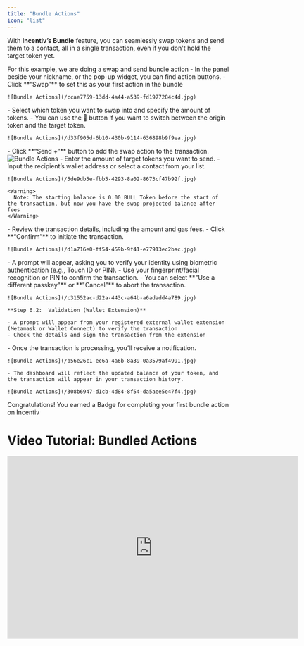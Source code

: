 ```yaml
---
title: "Bundle Actions"
icon: "list"
---
```


With **Incentiv’s Bundle** feature, you can seamlessly swap tokens and send them to a contact, all in a single transaction, even if you don't hold the target token yet.

<Note>
  For this example, we are doing a swap and send bundle action
</Note>

<Steps>
  <Step title="Step 1: Navigate and click the Swap button">
    - In the panel beside your nickname, or the pop-up widget, you can find action buttons.
    - Click **“Swap”** to set this as your first action in the bundle

    ![Bundle Actions](/ccae7759-13dd-4a44-a539-fd1977284c4d.jpg)
  </Step>
  <Step title="Step 2: Choose the token">
    - Select which token you want to swap into and specify the amount of tokens.
    - You can use the 🔄 button if you want to switch between the origin token and the target token.

    ![Bundle Actions](/d33f905d-6b10-430b-9114-636898b9f9ea.jpg)
  </Step>
  <Step title="Step 3: Select Additional Actions">
    - Click **“Send +“** button to add the swap action to the transaction. <img src="/docs/images/BundleActions3.jpeg" alt="Bundle Actions" />
  </Step>
  <Step title="Step 4: Fill Token Amount and Recipient Address">
    - Enter the amount of target tokens you want to send.
    - Input the recipient’s wallet address or select a contact from your list.

    ![Bundle Actions](/5de9db5e-fbb5-4293-8a02-8673cf47b92f.jpg)

    <Warning>
      Note: The starting balance is 0.00 BULL Token before the start of the transaction, but now you have the swap projected balance after fees
    </Warning>
  </Step>
  <Step title="Step 5: Overview & Confirm">
    - Review the transaction details, including the amount and gas fees.
    - Click **“Confirm”** to initiate the transaction.

    ![Bundle Actions](/d1a716e0-ff54-459b-9f41-e77913ec2bac.jpg)
  </Step>
  <Step title="Step 6.1: Validation">
    - A prompt will appear, asking you to verify your identity using biometric authentication (e.g., Touch ID or PIN).
    - Use your fingerprint/facial recognition or PIN to confirm the transaction.
    - You can select **"Use a different passkey"** or **"Cancel"** to abort the transaction.

    ![Bundle Actions](/c31552ac-d22a-443c-a64b-a6adadd4a789.jpg)

    **Step 6.2:  Validation (Wallet Extension)**

    - A prompt will appear from your registered external wallet extension (Metamask or Wallet Connect) to verify the transaction
    - Check the details and sign the transaction from the extension
  </Step>
  <Step title="Step 7: Transaction Confirmation">
    - Once the transaction is processing, you’ll receive a notification.

    ![Bundle Actions](/b56e26c1-ec6a-4a6b-8a39-0a3579af4991.jpg)

    - The dashboard will reflect the updated balance of your token, and the transaction will appear in your transaction history.

    ![Bundle Actions](/308b6947-d1cb-4d84-8f54-da5aee5e47f4.jpg)
  </Step>
</Steps>

<Tip>
  Congratulations! You earned a Badge for completing your first bundle action on Incentiv
</Tip>

# Video Tutorial: Bundled Actions

<iframe width="660" height="415" src="https://www.youtube.com/embed/iwgDBp_rWSs?si=J-Ws4iSN5lI80mw-" title="Bundled Actions" frameborder="0" allow="accelerometer; autoplay; clipboard-write; encrypted-media; gyroscope; picture-in-picture; web-share" referrerpolicy="strict-origin-when-cross-origin" allowfullscreen />